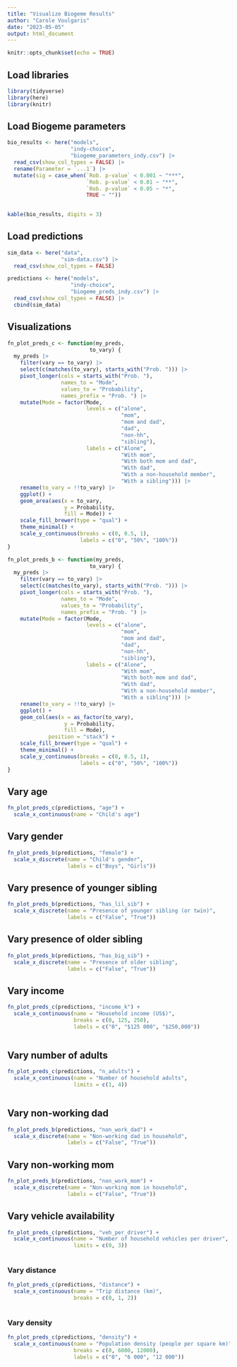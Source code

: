 ```yaml
---
title: "Visualize Biogeme Results"
author: "Carole Voulgaris"
date: "2023-05-05"
output: html_document
---
```


```r
knitr::opts_chunk$set(echo = TRUE)
```

## Load libraries

```r
library(tidyverse)
library(here)
library(knitr)
```

## Load Biogeme parameters

```r
bio_results <- here("models",
                    "indy-choice",
                    "biogeme_parameters_indy.csv") |>
  read_csv(show_col_types = FALSE) |>
  rename(Parameter = `...1`) |>
  mutate(sig = case_when(`Rob. p-value` < 0.001 ~ "***",
                         `Rob. p-value` < 0.01 ~ "**",
                         `Rob. p-value` < 0.05 ~ "*",
                         TRUE ~ ""))
  

kable(bio_results, digits = 3)
```

## Load predictions

```r
sim_data <- here("data",
                 "sim-data.csv") |>
  read_csv(show_col_types = FALSE)

predictions <- here("models",
                    "indy-choice",
                    "biogeme_preds_indy.csv") |>
  read_csv(show_col_types = FALSE) |>
  cbind(sim_data)
```

## Visualizations

```r
fn_plot_preds_c <- function(my_preds,
                          to_vary) {
  my_preds |>
    filter(vary == to_vary) |>
    select(c(matches(to_vary), starts_with("Prob. "))) |>
    pivot_longer(cols = starts_with("Prob. "),
                 names_to = "Mode",
                 values_to = "Probability",
                 names_prefix = "Prob. ") |>
    mutate(Mode = factor(Mode, 
                         levels = c("alone", 
                                    "mom",
                                    "mom and dad",
                                    "dad",
                                    "non-hh",
                                    "sibling"),
                         labels = c("Alone", 
                                    "With mom",
                                    "With both mom and dad",
                                    "With dad",
                                    "With a non-household member",
                                    "With a sibling"))) |>
    rename(to_vary = !!to_vary) |>
    ggplot() +
    geom_area(aes(x = to_vary,
                  y = Probability,
                  fill = Mode)) +
    scale_fill_brewer(type = "qual") +
    theme_minimal() +
    scale_y_continuous(breaks = c(0, 0.5, 1),
                       labels = c("0", "50%", "100%")) 
}

fn_plot_preds_b <- function(my_preds,
                          to_vary) {
  my_preds |>
    filter(vary == to_vary) |>
    select(c(matches(to_vary), starts_with("Prob. "))) |>
    pivot_longer(cols = starts_with("Prob. "),
                 names_to = "Mode",
                 values_to = "Probability",
                 names_prefix = "Prob. ") |>
    mutate(Mode = factor(Mode, 
                         levels = c("alone", 
                                    "mom",
                                    "mom and dad",
                                    "dad",
                                    "non-hh",
                                    "sibling"),
                         labels = c("Alone", 
                                    "With mom",
                                    "With both mom and dad",
                                    "With dad",
                                    "With a non-household member",
                                    "With a sibling"))) |>
    rename(to_vary = !!to_vary) |>
    ggplot() +
    geom_col(aes(x = as_factor(to_vary),
                  y = Probability,
                  fill = Mode),
             position = "stack") +
    scale_fill_brewer(type = "qual") +
    theme_minimal() +
    scale_y_continuous(breaks = c(0, 0.5, 1),
                       labels = c("0", "50%", "100%")) 
}
```

## Vary age

```r
fn_plot_preds_c(predictions, "age") +
  scale_x_continuous(name = "Child's age")
```

## Vary gender

```r
fn_plot_preds_b(predictions, "female") +
  scale_x_discrete(name = "Child's gender",
                   labels = c("Boys", "Girls"))
```

## Vary presence of younger sibling

```r
fn_plot_preds_b(predictions, "has_lil_sib") +
  scale_x_discrete(name = "Presence of younger sibling (or twin)",
                   labels = c("False", "True"))
```


## Vary presence of older sibling

```r
fn_plot_preds_b(predictions, "has_big_sib") +
  scale_x_discrete(name = "Presence of older sibling",
                   labels = c("False", "True"))
```

## Vary income

```r
fn_plot_preds_c(predictions, "income_k") +
  scale_x_continuous(name = "Household income (US$)",
                     breaks = c(0, 125, 250),
                     labels = c("0", "$125 000", "$250,000")) 
  
```

## Vary number of adults

```r
fn_plot_preds_c(predictions, "n_adults") +
  scale_x_continuous(name = "Number of household adults",
                     limits = c(1, 4)) 
  
```

## Vary non-working dad

```r
fn_plot_preds_b(predictions, "non_work_dad") +
  scale_x_discrete(name = "Non-working dad in household",
                   labels = c("False", "True"))
```

## Vary non-working mom

```r
fn_plot_preds_b(predictions, "non_work_mom") +
  scale_x_discrete(name = "Non-working mom in household",
                   labels = c("False", "True"))
```

## Vary vehicle availability

```r
fn_plot_preds_c(predictions, "veh_per_driver") +
  scale_x_continuous(name = "Number of household vehicles per driver",
                     limits = c(0, 3)) 
  
```

### Vary distance

```r
fn_plot_preds_c(predictions, "distance") +
  scale_x_continuous(name = "Trip distance (km)",
                     breaks = c(0, 1, 2)) 
  
```

### Vary density

```r
fn_plot_preds_c(predictions, "density") +
  scale_x_continuous(name = "Population density (people per square km)",
                     breaks = c(0, 6000, 12000),
                     labels = c("0", "6 000", "12 000")) 
  
```

